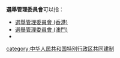 '''選舉管理委員會'''可以指：
* [[選舉管理委員會_(香港)|選舉管理委員會 (香港)]]
* [[選舉管理委員會_(澳門)|選舉管理委員會 (澳門)]]
* {{Link-ja|選舉管理委員會 (日本)|選挙管理委員会}}

{{Disambig|cat=七字组织机构消歧义}}
[[category:中华人民共和国特别行政区共同建制|category:中华人民共和国特别行政区共同建制]]